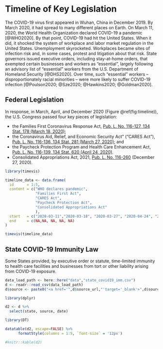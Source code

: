 # Timeline of Key Legislation {#timeline}

The COVID-19 virus first appeared in Wuhan, China in December 2019. By March 2020, it had spread to many different places on Earth. On March 11, 2020, the World Health Organization declared COVID-19 a pandemic [@WHO2020]. By that point, COVID-19 had hit the United States. When it did, it shocked the system of workplace and labor market regulation in the United States. Unemployment skyrocketed. Workplaces became sites of infection risk and, in some cases, protest and litigation about that risk. State governors issued executive orders, including stay-at-home orders, that exempted certain businesses and workers as "essential", largely following an advisory list of "essential" workers from the U.S. Department of Homeland Security [@DHS2020]. Over time, such "essential" workers -- disproportionately racial minorities -- were more likely to suffer COVID-19 infection [@Poulson2020; @Sze2020; @Hawkins2020; @Goldman2020].

## Federal Legislation

In response, in March, April, and December 2020 (Figure \@ref(fig:timeline)), the U.S. Congress passed four key pieces of legislation: 

- the Families First Coronavirus Response Act, [Pub. L. No. 116-127, 134 Stat. 178 (March 18, 2020)](https://www.govinfo.gov/content/pkg/PLAW-116publ127/uslm/PLAW-116publ127.xml); 
- the Coronavirus Aid, Relief, and Economic Security Act” ("CARES Act"), [Pub. L. No. 116-136, 134 Stat. 281 (March 27, 2020)](https://www.govinfo.gov/content/pkg/PLAW-116publ136/uslm/PLAW-116publ136.xml); and
- the Paycheck Protection Program and Health Care Enhancement Act, [Pub. L. No. 116-139, 134 Stat. 620 (April 24, 2020)](https://www.govinfo.gov/content/pkg/PLAW-116publ139/html/PLAW-116publ139.htm).
- Consolidated Appropriations Act, 2021, [Pub. L. No. 116-260](https://www.congress.gov/116/bills/hr133/BILLS-116hr133enr.pdf) (December 27, 2020).

```r

library(timevis)

timeline_data <- data.frame(
  id      = 1:5,
  content = c("WHO declares pandemic",
		      "Families First Act", 
			  "CARES Act",
			  "Paycheck Protection Act",
			  "Consolidated Appropriations Act"
			  ),
  start   = c("2020-03-11","2020-03-18", "2020-03-27", "2020-04-24", "2020-12-27"),
  end     = c(NA,NA, NA, NA, NA)
)

timevis(timeline_data)

```

## State COVID-19 Immunity Law

Some States provided, by executive order or statute, time-limited immunity to health care facilities and businesses from tort or other liability arising from COVID-19 exposure.

```r

data_load_path <- here::here("data","state_covid19_imm.csv")
d <- readr::read_csv(data_load_path)
d$source <- paste0("<a href='",d$source_url,"'target='_blank'>",d$source,"</a>")

library(dplyr)

d2 <- d %>%
  select(state, source, date)

library(DT)

datatable(d2, escape=FALSE) %>% 
      formatStyle(columns = 1:5, `font-size` = '12px')

#knitr::kable(d2)


```

